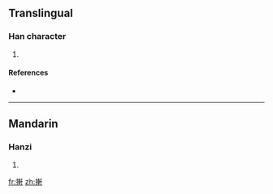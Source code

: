 ==Translingual==

===Han character===
{{Han char|rn=64|rad=手|as=10|sn=13|four=5104<sub>0</sub>|canj=手十十十 (QJJJ)}}

# {{defn|Han|sort=手10}}

====References====
* {{Han ref|kx=0447.110|dkj=12490|dj=0798.030|hdz=31929.080|uh=641F|ud=25631|bh=DDA3|bd=56739}}

----

==Mandarin==

===Hanzi===
{{cmn-hanzi|pin=[[xiǎn]] ([[xian3]])|wg=hsien<sup>3</sup>}}

# {{defn|Mandarin}}

[[fr:搟]]
[[zh:搟]]